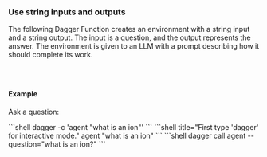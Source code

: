 ### Use string inputs and outputs

The following Dagger Function creates an environment with a string input and a string output. The input is a question, and the output represents the answer. The environment is given to an LLM with a prompt describing how it should complete its work.

<Tabs groupId="language" queryString="sdk">
<TabItem value="go" label="Go">

```go file=../../../cookbook/snippets/env-use-strings/go/main.go
```

</TabItem>
<TabItem value="python" label="Python">

```python file=../../../cookbook/snippets/env-use-strings/python/main.py
```

</TabItem>
<TabItem value="typescript" label="TypeScript">

```typescript file=../../../cookbook/snippets/env-use-strings/typescript/index.ts
```

</TabItem>
</Tabs>

#### Example

Ask a question:

<Tabs groupId="shell">
<TabItem value="System shell">
```shell
dagger -c 'agent "what is an ion"'
```
</TabItem>
<TabItem value="Dagger Shell">
```shell title="First type 'dagger' for interactive mode."
agent "what is an ion"
```
</TabItem>
<TabItem value="Dagger CLI">
```shell
dagger call agent --question="what is an ion?"
```
</TabItem>
</Tabs>
